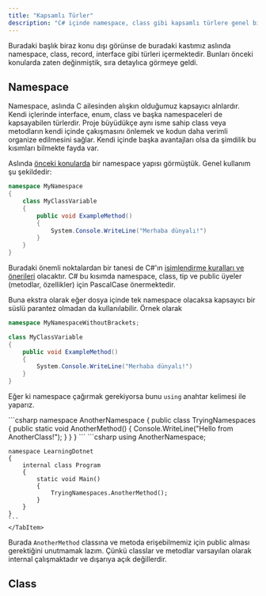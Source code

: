 ```yaml
---
title: "Kapsamlı Türler"
description: "C# içinde namespace, class gibi kapsamlı türlere genel bir bakış"
---
```



Buradaki başlık biraz konu dışı görünse de buradaki kastımız aslında namespace, class, record, interface gibi türleri içermektedir. Bunları önceki konularda zaten değinmiştik, sıra detaylıca görmeye geldi.


## Namespace

Namespace, aslında C ailesinden alışkın olduğumuz kapsayıcı alnlardır. Kendi içlerinde interface, enum, class ve başka namespaceleri de kapsayabilen türlerdir. Proje büyüdükçe aynı isme sahip class veya metodların kendi içinde çakışmasını önlemek ve kodun daha verimli organize edilmesini sağlar. Kendi içinde başka avantajları olsa da şimdilik bu kısımları bilmekte fayda var. 

Aslında [önceki konularda](/wiki/dotnet/csharp/program-yapisi#main-metodu) bir namespace yapısı görmüştük. Genel kullanım şu şekildedir:

```csharp
namespace MyNamespace
{
    class MyClassVariable
    {
        public void ExampleMethod()
        {
            System.Console.WriteLine("Merhaba dünyalı!")
        }
    }
}
```

Buradaki önemli noktalardan bir tanesi de C#'ın [isimlendirme kuralları ve önerileri](https://learn.microsoft.com/en-us/dotnet/csharp/fundamentals/coding-style/identifier-names) olacaktır. C# bu kısımda namespace, class, tip ve public üyeler (metodlar, özellikler) için PascalCase önermektedir. 

Buna ekstra olarak eğer dosya içinde tek namespace olacaksa kapsayıcı bir süslü parantez olmadan da kullanılabilir. Örnek olarak 

```csharp
namespace MyNamespaceWithoutBrackets;

class MyClassVariable
{
    public void ExampleMethod()
    {
        System.Console.WriteLine("Merhaba dünyalı!")
    }
}
```

Eğer ki namespace çağırmak gerekiyorsa bunu `using` anahtar kelimesi ile yaparız.

<Tabs>
    <TabItem label='TryingNamespace.cs'>
    ```csharp
    namespace AnotherNamespace
    {
        public class TryingNamespaces
        {
            public static void AnotherMethod()
            {
                Console.WriteLine("Hello from AnotherClass!");
            }
        }
    }
    ```
    </TabItem>
    <TabItem label='Program.cs'>
    ```csharp
    using AnotherNamespace;

    namespace LearningDotnet
    {
        internal class Program
        {
            static void Main()
            {
                TryingNamespaces.AnotherMethod();
            }
        }
    }
    ```
    </TabItem>
</Tabs>


Burada `AnotherMethod` classına ve metoda erişebilmemiz için public alması gerektiğini unutmamak lazım. Çünkü classlar ve metodlar varsayılan olarak internal çalışmaktadır ve dışarıya açık değillerdir.


## Class